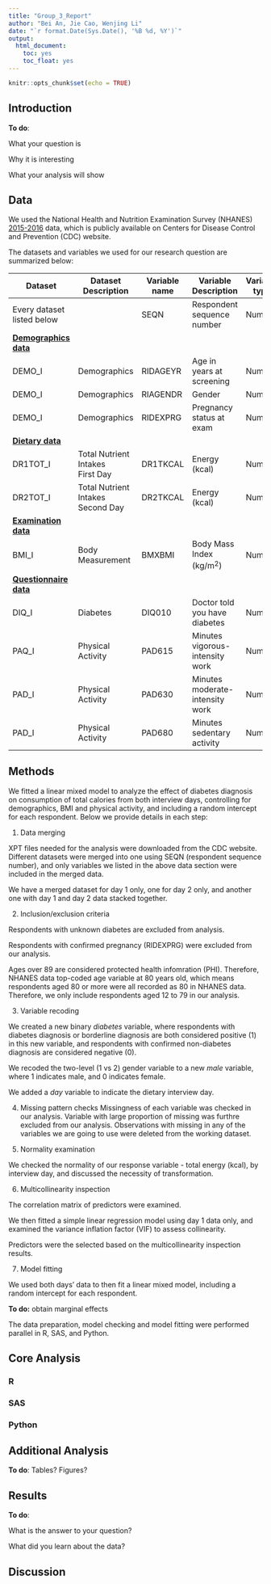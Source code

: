 ```yaml
---
title: "Group_3_Report"
author: "Bei An, Jie Cao, Wenjing Li"
date: "`r format.Date(Sys.Date(), '%B %d, %Y')`"
output: 
  html_document: 
    toc: yes
    toc_float: yes
---
```


```r
knitr::opts_chunk$set(echo = TRUE)
```

## Introduction

**To do**:  

What your question is  

Why it is interesting  

What your analysis will show  


## Data  

We used the National Health and Nutrition Examination Survey (NHANES) [2015-2016](https://wwwn.cdc.gov/nchs/nhanes/continuousnhanes/default.aspx?BeginYear=2015) data, which is publicly available on Centers for Disease Control and Prevention (CDC) website.   

The datasets and variables we used for our research question are summarized below:  

Dataset | Dataset Description | Variable name | Variable Description | Variable type  
------------- | ------------ | ------------- | ------------| -------------
Every dataset listed below | | SEQN | Respondent<br> sequence number | Numeric  
[**Demographics data**](https://wwwn.cdc.gov/nchs/nhanes/search/datapage.aspx?Component=Demographics&CycleBeginYear=2015) | | | 
DEMO_I | Demographics | RIDAGEYR | Age in years at screening | Numeric 
DEMO_I | Demographics | RIAGENDR | Gender | Numeric 
DEMO_I | Demographics | RIDEXPRG | Pregnancy status at exam | Numeric 
[**Dietary data**](https://wwwn.cdc.gov/nchs/nhanes/search/datapage.aspx?Component=Dietary&CycleBeginYear=2015) | | |
DR1TOT_I | Total Nutrient Intakes<br> First Day | DR1TKCAL | Energy (kcal) | Numeric
DR2TOT_I | Total Nutrient Intakes<br> Second Day |DR2TKCAL | Energy (kcal) | Numeric
[**Examination data**](https://wwwn.cdc.gov/nchs/nhanes/search/datapage.aspx?Component=Examination&CycleBeginYear=2015) | | |
BMI_I | Body Measurement | BMXBMI | Body Mass Index (kg/m$^2$) | Numeric
[**Questionnaire data**](https://wwwn.cdc.gov/nchs/nhanes/Search/DataPage.aspx?Component=Questionnaire&CycleBeginYear=2015) | | |
DIQ_I | Diabetes | DIQ010 | Doctor told you have diabetes | Numeric
PAQ_I | Physical Activity | PAD615 | Minutes vigorous-intensity work | Numeric
PAD_I | Physical Activity | PAD630 | Minutes moderate-intensity work | Numeric
PAD_I | Physical Activity | PAD680 | Minutes sedentary activity | Numeric



## Methods  

We fitted a linear mixed model to analyze the effect of diabetes diagnosis on consumption of total calories from both interview days, controlling for demographics, BMI and physical activity, and including a random intercept for each respondent. Below we provide details in each step: 

1. Data merging  

XPT files needed for the analysis were downloaded from the CDC website. Different datasets were merged into one using SEQN (respondent sequence number), and only variables we listed in the above data section were included in the merged data.  

We have a merged dataset for day 1 only, one for day 2 only, and another one with day 1 and day 2 data stacked together.  

2. Inclusion/exclusion criteria  

Respondents with unknown diabetes are excluded from analysis.  

Respondents with confirmed pregnancy (RIDEXPRG) were excluded from our analysis.  

Ages over 89 are considered protected health infomration (PHI). Therefore, NHANES data top-coded age variable at 80 years old, which means respondents aged 80 or more were all recorded as 80 in NHANES data. Therefore, we only include respondents aged 12 to 79 in our analysis.  

3. Variable recoding  

We created a new binary *diabetes* variable, where respondents with diabetes diagnosis or borderline diagnosis are both considered positive (1)  in this new variable, and respondents with confirmed non-diabetes diagnosis are considered negative (0).  

We recoded the two-level (1 vs 2) gender variable to a new *male* variable, where 1 indicates male, and 0 indicates female.  

We added a *day* variable to indicate the dietary interview day.  

4. Missing pattern checks
Missingness of each variable was checked in our analysis. Variable with large proportion of missing was furthre excluded from our analysis. Observations with missing in any of the variables we are going to use were deleted from the working dataset.  

5. Normality examination  

We checked the normality of our response variable - total energy (kcal), by interview day, and discussed the necessity of transformation.  

6. Multicollinearity inspection  

The correlation matrix of predictors were examined. 

We then fitted a simple linear regression model using day 1 data only, and examined the variance inflation factor (VIF) to assess collinearity.  

Predictors were the selected based on the multicollinearity inspection results.

7. Model fitting  

We used both days' data to then fit a linear mixed model, including a random intercept for each respondent. 

**To do:** obtain marginal effects  


The data preparation, model checking and model fitting were performed parallel in R, SAS, and Python. 


## Core Analysis {.tabset .tabset-fade .tabset-pills}

### R 

### SAS 

### Python 


## Additional Analysis  

**To do**: 
Tables? Figures? 


## Results  

**To do**: 

What is the answer to your question?  

What did you learn about the data?  

## Discussion  
